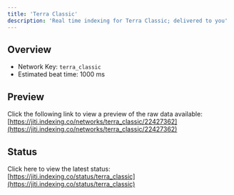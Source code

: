 ```yaml
---
title: 'Terra Classic'
description: 'Real time indexing for Terra Classic; delivered to you'
---
```


## Overview
- Network Key: `terra_classic`
- Estimated beat time: 1000 ms

## Preview
Click the following link to view a preview of the raw data available: [https://jiti.indexing.co/networks/terra_classic/22427362](https://jiti.indexing.co/networks/terra_classic/22427362)

## Status
Click here to view the latest status: [https://jiti.indexing.co/status/terra_classic](https://jiti.indexing.co/status/terra_classic)
